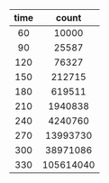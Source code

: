 | time      | count     |
|:---------:|:---------:|
| 60        | 10000     |
| 90        | 25587     |
| 120       | 76327     |
| 150       | 212715    |
| 180       | 619511    |
| 210       | 1940838   |
| 240       | 4240760   |
| 270       | 13993730  |
| 300       | 38971086  |
| 330       | 105614040 |

